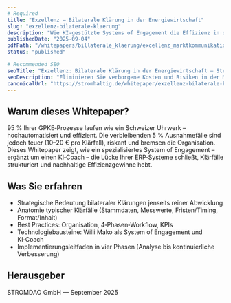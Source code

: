 ```yaml
---
# Required
title: "Exzellenz – Bilaterale Klärung in der Energiewirtschaft"
slug: "exzellenz-bilaterale-klaerung"
description: "Wie KI-gestützte Systems of Engagement die Effizienz in der Marktkommunikation revolutionieren. Vom operativen Ärgernis zum strategischen Vorteil."
publishedDate: "2025-09-04"
pdfPath: "/whitepapers/billaterale_klaerung/excellenz_marktkommunikation.pdf"
status: "published"

# Recommended SEO
seoTitle: "Exzellenz: Bilaterale Klärung in der Energiewirtschaft – Stromhaltig"
seoDescription: "Eliminieren Sie verborgene Kosten und Risiken in der MaKo. Exzellenz in bilateralen Klärungen durch System of Engagement und KI-Unterstützung."
canonicalUrl: "https://stromhaltig.de/whitepaper/exzellenz-bilaterale-klaerung"
---
```


## Warum dieses Whitepaper?

95 % Ihrer GPKE‑Prozesse laufen wie ein Schweizer Uhrwerk – hochautomatisiert und effizient. Die verbleibenden 5 % Ausnahmefälle sind jedoch teuer (10–20 € pro Klärfall), riskant und bremsen die Organisation. Dieses Whitepaper zeigt, wie ein spezialisiertes System of Engagement – ergänzt um einen KI‑Coach – die Lücke Ihrer ERP‑Systeme schließt, Klärfälle strukturiert und nachhaltige Effizienzgewinne hebt.

## Was Sie erfahren

- Strategische Bedeutung bilateraler Klärungen jenseits reiner Abwicklung
- Anatomie typischer Klärfälle (Stammdaten, Messwerte, Fristen/Timing, Format/Inhalt)
- Best Practices: Organisation, 4‑Phasen‑Workflow, KPIs
- Technologiebausteine: Willi Mako als System of Engagement und KI‑Coach
- Implementierungsleitfaden in vier Phasen (Analyse bis kontinuierliche Verbesserung)

## Herausgeber

STROMDAO GmbH — September 2025
